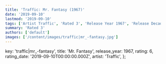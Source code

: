 ```yaml
---
title: 'Traffic: Mr. Fantasy (1967)'
date: '2019-09-10'
lastmod: '2019-09-10'
tags: ['Artist Traffic', 'Rated 3', 'Release Year 1967', 'Release Decade 1960']
summary: 'Rated 3'
authors: ['default']
images: ['/content/images/traffic|mr_-fantasy.jpg']
---
```


  key: 'traffic|mr_-fantasy',
  title: 'Mr. Fantasy',
  release_year: 1967,
  rating: 6,
  rating_date: '2019-09-10T00:00:00.000Z',
  artist: 'Traffic',
};

<MusicRating data={data} />
